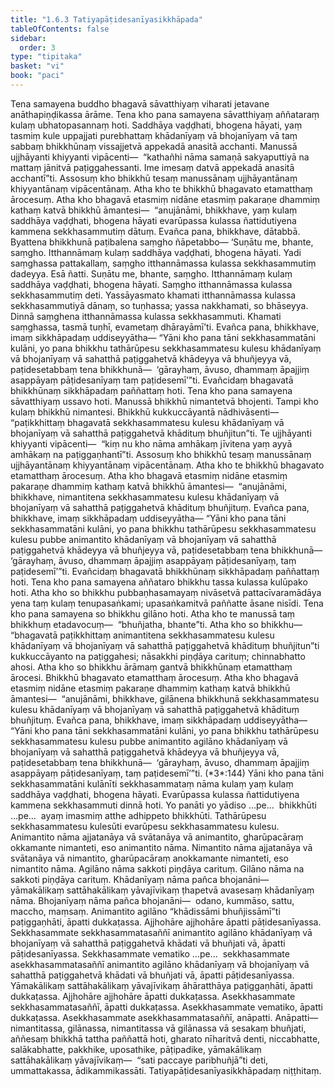```yaml
---
title: "1.6.3 Tatiyapāṭidesanīyasikkhāpada"
tableOfContents: false
sidebar:
  order: 3
type: "tipitaka"
basket: "vi"
book: "paci"
---
```



<DynamicBreadcrumb />

<Division number="562" book="paci" bookNo="2" page="231">

<Paragraph number="1627" book="paci">
Tena samayena buddho bhagavā sāvatthiyaṃ viharati jetavane anāthapiṇḍikassa ārāme. Tena kho pana samayena sāvatthiyaṃ aññataraṃ kulaṃ ubhatopasannaṃ hoti. Saddhāya vaḍḍhati, bhogena hāyati, yaṃ tasmiṃ kule uppajjati purebhattaṃ khādanīyaṃ vā bhojanīyaṃ vā taṃ sabbaṃ bhikkhūnaṃ vissajjetvā appekadā anasitā acchanti. Manussā ujjhāyanti khiyyanti vipācenti—  “kathañhi nāma samaṇā sakyaputtiyā na mattaṃ jānitvā paṭiggahessanti. Ime imesaṃ datvā appekadā anasitā acchantī”ti.
</Paragraph>

<Paragraph number="1628" book="paci">
Assosuṃ kho bhikkhū tesaṃ manussānaṃ ujjhāyantānaṃ khiyyantānaṃ vipācentānaṃ. Atha kho te bhikkhū bhagavato etamatthaṃ ārocesuṃ. Atha kho bhagavā etasmiṃ nidāne etasmiṃ pakaraṇe dhammiṃ kathaṃ katvā bhikkhū āmantesi—  “anujānāmi, bhikkhave, yaṃ kulaṃ saddhāya vaḍḍhati, bhogena hāyati evarūpassa kulassa ñattidutiyena kammena sekkhasammutiṃ dātuṃ. Evañca pana, bhikkhave, dātabbā. Byattena bhikkhunā paṭibalena saṃgho ñāpetabbo—
</Paragraph>

</Division>
<Division number="563" book="paci" bookNo="2" page="231">

<Paragraph number="1629" book="paci">
‘Suṇātu me, bhante, saṃgho. Itthannāmaṃ kulaṃ saddhāya vaḍḍhati, bhogena hāyati. Yadi saṃghassa pattakallaṃ, saṃgho itthannāmassa kulassa sekkhasammutiṃ dadeyya. Esā ñatti.
</Paragraph>

<Paragraph number="1630" book="paci">
Suṇātu me, bhante, saṃgho. Itthannāmaṃ kulaṃ saddhāya vaḍḍhati, bhogena hāyati. Saṃgho itthannāmassa kulassa sekkhasammutiṃ deti. Yassāyasmato khamati itthannāmassa kulassa sekkhasammutiyā dānaṃ, so tuṇhassa; yassa nakkhamati, so bhāseyya.
</Paragraph>

<Paragraph number="1631" book="paci">
Dinnā saṃghena itthannāmassa kulassa sekkhasammuti. Khamati saṃghassa, tasmā tuṇhī, evametaṃ dhārayāmī’ti.
</Paragraph>

<Paragraph number="1632" book="paci">
Evañca pana, bhikkhave, imaṃ sikkhāpadaṃ uddiseyyātha—
</Paragraph>

<Paragraph number="1633" book="paci">
<Emphasis>“Yāni kho pana tāni sekkhasammatāni kulāni, yo pana bhikkhu tathārūpesu sekkhasammatesu kulesu khādanīyaṃ vā bhojanīyaṃ vā sahatthā paṭiggahetvā khādeyya vā bhuñjeyya vā, paṭidesetabbaṃ tena bhikkhunā—  ‘gārayhaṃ, āvuso, dhammaṃ āpajjiṃ asappāyaṃ pāṭidesanīyaṃ taṃ paṭidesemī’”</Emphasis>ti.
</Paragraph>

<Paragraph number="1634" book="paci">
Evañcidaṃ bhagavatā bhikkhūnaṃ sikkhāpadaṃ paññattaṃ hoti.
</Paragraph>

</Division>
<Division number="564" book="paci" bookNo="2" page="232">

<Paragraph number="1635" book="paci">
Tena kho pana samayena sāvatthiyaṃ ussavo hoti. Manussā bhikkhū nimantetvā bhojenti. Tampi kho kulaṃ bhikkhū nimantesi. Bhikkhū kukkuccāyantā nādhivāsenti—  “paṭikkhittaṃ bhagavatā sekkhasammatesu kulesu khādanīyaṃ vā bhojanīyaṃ vā sahatthā paṭiggahetvā khādituṃ bhuñjitun”ti. Te ujjhāyanti khiyyanti vipācenti—  “kiṃ nu kho nāma amhākaṃ jīvitena yaṃ ayyā amhākaṃ na paṭiggaṇhantī”ti.
</Paragraph>

<Paragraph number="1636" book="paci">
Assosuṃ kho bhikkhū tesaṃ manussānaṃ ujjhāyantānaṃ khiyyantānaṃ vipācentānaṃ. Atha kho te bhikkhū bhagavato etamatthaṃ ārocesuṃ. Atha kho bhagavā etasmiṃ nidāne etasmiṃ pakaraṇe dhammiṃ kathaṃ katvā bhikkhū āmantesi—  “anujānāmi, bhikkhave, nimantitena sekkhasammatesu kulesu khādanīyaṃ vā bhojanīyaṃ vā sahatthā paṭiggahetvā khādituṃ bhuñjituṃ. Evañca pana, bhikkhave, imaṃ sikkhāpadaṃ uddiseyyātha—
</Paragraph>

<Paragraph number="1637" book="paci">
<Emphasis>“Yāni kho pana tāni sekkhasammatāni kulāni, yo pana bhikkhu tathārūpesu sekkhasammatesu kulesu pubbe animantito khādanīyaṃ vā bhojanīyaṃ vā sahatthā paṭiggahetvā khādeyya vā bhuñjeyya vā</Emphasis>, <Emphasis>paṭidesetabbaṃ tena bhikkhunā—  ‘gārayhaṃ, āvuso, dhammaṃ āpajjiṃ asappāyaṃ pāṭidesanīyaṃ, taṃ paṭidesemī’”</Emphasis>ti.
</Paragraph>

<Paragraph number="1638" book="paci">
Evañcidaṃ bhagavatā bhikkhūnaṃ sikkhāpadaṃ paññattaṃ hoti.
</Paragraph>

</Division>
<Division number="565" book="paci" bookNo="2" page="233">

<Paragraph number="1639" book="paci">
Tena kho pana samayena aññataro bhikkhu tassa kulassa kulūpako hoti. Atha kho so bhikkhu pubbaṇhasamayaṃ nivāsetvā pattacīvaramādāya yena taṃ kulaṃ tenupasaṅkami; upasaṅkamitvā paññatte āsane nisīdi. Tena kho pana samayena so bhikkhu gilāno hoti. Atha kho te manussā taṃ bhikkhuṃ etadavocuṃ—  “bhuñjatha, bhante”ti. Atha kho so bhikkhu—  “bhagavatā paṭikkhittaṃ animantitena sekkhasammatesu kulesu khādanīyaṃ vā bhojanīyaṃ vā sahatthā paṭiggahetvā khādituṃ bhuñjitun”ti kukkuccāyanto na paṭiggahesi; nāsakkhi piṇḍāya carituṃ; chinnabhatto ahosi.
</Paragraph>

<Paragraph number="1640" book="paci">
Atha kho so bhikkhu ārāmaṃ gantvā bhikkhūnaṃ etamatthaṃ ārocesi. Bhikkhū bhagavato etamatthaṃ ārocesuṃ. Atha kho bhagavā etasmiṃ nidāne etasmiṃ pakaraṇe dhammiṃ kathaṃ katvā bhikkhū āmantesi—  “anujānāmi, bhikkhave, gilānena bhikkhunā sekkhasammatesu kulesu khādanīyaṃ vā bhojanīyaṃ vā sahatthā paṭiggahetvā khādituṃ bhuñjituṃ. Evañca pana, bhikkhave, imaṃ sikkhāpadaṃ uddiseyyātha—
</Paragraph>

</Division>
<Division number="566" book="paci" bookNo="2" page="233">

<Paragraph number="1641" book="paci">
<Emphasis>“Yāni kho pana tāni sekkhasammatāni kulāni, yo pana bhikkhu tathārūpesu sekkhasammatesu kulesu pubbe animantito agilāno khādanīyaṃ vā bhojanīyaṃ vā sahatthā paṭiggahetvā khādeyya vā bhuñjeyya vā, paṭidesetabbaṃ tena bhikkhunā—  ‘gārayhaṃ, āvuso, dhammaṃ āpajjiṃ asappāyaṃ pāṭidesanīyaṃ, taṃ paṭidesemī’”</Emphasis>ti. (*3*:<Emphasis>144</Emphasis>)
</Paragraph>

</Division>
<Division number="567" book="paci" bookNo="2" page="233">

<Paragraph number="1642" book="paci">
<Emphasis>Yāni kho pana tāni sekkhasammatāni kulānī</Emphasis>ti sekkhasammataṃ nāma kulaṃ yaṃ kulaṃ saddhāya vaḍḍhati, bhogena hāyati. Evarūpassa kulassa ñattidutiyena kammena sekkhasammuti dinnā hoti.
</Paragraph>

<Paragraph number="1643" book="paci">
<Emphasis>Yo panā</Emphasis>ti yo yādiso …pe…  <Emphasis>bhikkhū</Emphasis>ti …pe…  ayaṃ imasmiṃ atthe adhippeto bhikkhūti.
</Paragraph>

<Paragraph number="1644" book="paci">
<Emphasis>Tathārūpesu sekkhasammatesu kulesū</Emphasis>ti evarūpesu sekkhasammatesu kulesu.
</Paragraph>

<Paragraph number="1645" book="paci">
<Emphasis>Animantito</Emphasis> nāma ajjatanāya vā svātanāya vā animantito, gharūpacāraṃ okkamante nimanteti, eso animantito nāma.
</Paragraph>

<Paragraph number="1646" book="paci">
<Emphasis>Nimantito</Emphasis> nāma ajjatanāya vā svātanāya vā nimantito, gharūpacāraṃ anokkamante nimanteti, eso nimantito nāma.
</Paragraph>

<Paragraph number="1647" book="paci">
<Emphasis>Agilāno</Emphasis> nāma sakkoti piṇḍāya carituṃ.
</Paragraph>

<Paragraph number="1648" book="paci">
<Emphasis>Gilāno</Emphasis> nāma na sakkoti piṇḍāya carituṃ.
</Paragraph>

<Paragraph number="1649" book="paci">
<Emphasis>Khādanīyaṃ</Emphasis> nāma pañca bhojanāni—  yāmakālikaṃ sattāhakālikaṃ yāvajīvikaṃ ṭhapetvā avasesaṃ khādanīyaṃ nāma.
</Paragraph>

<Paragraph number="1650" book="paci">
<Emphasis>Bhojanīyaṃ</Emphasis> nāma pañca bhojanāni—  odano, kummāso, sattu, maccho, maṃsaṃ.
</Paragraph>

<Paragraph number="1651" book="paci">
Animantito agilāno “khādissāmi bhuñjissāmī”ti paṭiggaṇhāti, āpatti dukkaṭassa. Ajjhohāre ajjhohāre āpatti pāṭidesanīyassa.
</Paragraph>

</Division>
<Division number="568" book="paci" bookNo="2" page="234">

<Paragraph number="1652" book="paci">
Sekkhasammate sekkhasammatasaññī animantito agilāno khādanīyaṃ vā bhojanīyaṃ vā sahatthā paṭiggahetvā khādati vā bhuñjati vā, āpatti pāṭidesanīyassa. Sekkhasammate vematiko …pe…  sekkhasammate asekkhasammatasaññī animantito agilāno khādanīyaṃ vā bhojanīyaṃ vā sahatthā paṭiggahetvā khādati vā bhuñjati vā, āpatti pāṭidesanīyassa.
</Paragraph>

<Paragraph number="1653" book="paci">
Yāmakālikaṃ sattāhakālikaṃ yāvajīvikaṃ āhāratthāya paṭiggaṇhāti, āpatti dukkaṭassa. Ajjhohāre ajjhohāre āpatti dukkaṭassa. Asekkhasammate sekkhasammatasaññī, āpatti dukkaṭassa. Asekkhasammate vematiko, āpatti dukkaṭassa. Asekkhasammate asekkhasammatasaññī, anāpatti.
</Paragraph>

</Division>
<Division number="569" book="paci" bookNo="2" page="234">

<Paragraph number="1654" book="paci">
Anāpatti—  nimantitassa, gilānassa, nimantitassa vā gilānassa vā sesakaṃ bhuñjati, aññesaṃ bhikkhā tattha paññattā hoti, gharato nīharitvā denti, niccabhatte, salākabhatte, pakkhike, uposathike, pāṭipadike, yāmakālikaṃ sattāhakālikaṃ yāvajīvikaṃ—  “sati paccaye paribhuñjā”ti deti, ummattakassa, ādikammikassāti.

</Paragraph>
</Division>

<Paragraph number="1655" type="center" book="paci">
Tatiyapāṭidesanīyasikkhāpadaṃ niṭṭhitaṃ.
</Paragraph>